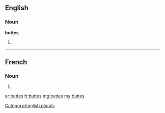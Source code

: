 ==English==

===Noun===
'''buttes'''

# {{plural of|butte}}

[[Category:English plurals]]

----

==French==

===Noun===
{{head|fr|plural}} {{f|p}}

# {{plural of|butte|lang=fr}}

[[ar:buttes]]
[[fr:buttes]]
[[mg:buttes]]
[[my:buttes]]